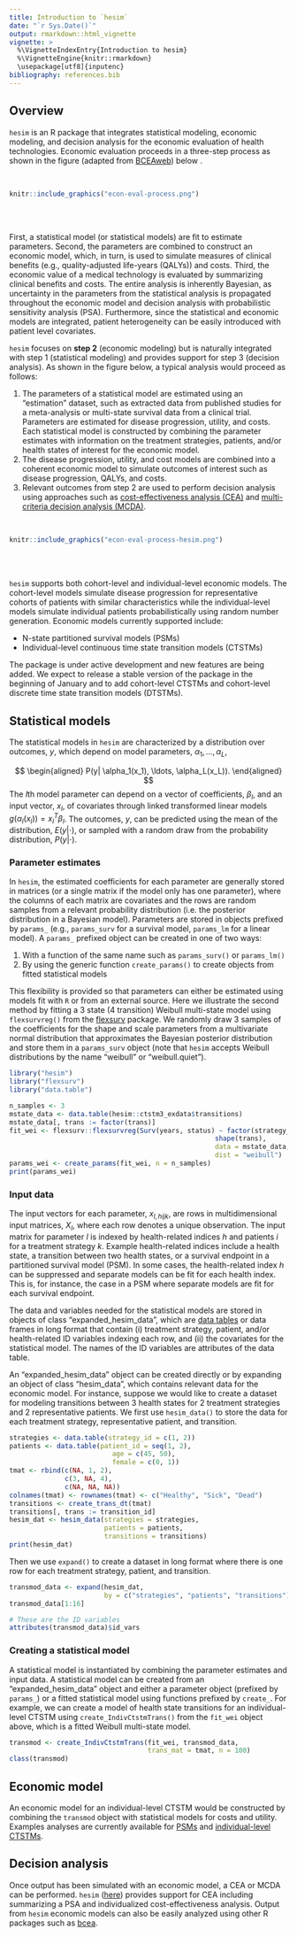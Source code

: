 ```yaml
---
title: Introduction to `hesim`
date: "`r Sys.Date()`"
output: rmarkdown::html_vignette
vignette: >
  %\VignetteIndexEntry{Introduction to hesim}
  %\VignetteEngine{knitr::rmarkdown}
  \usepackage[utf8]{inputenc}
bibliography: references.bib
---
```


## Overview
`hesim` is an R package that integrates statistical modeling, economic modeling, and decision analysis for the economic evaluation of health technologies. Economic evaluation proceeds in a three-step process as shown in the figure (adapted from [BCEAweb](https://egon.stats.ucl.ac.uk/projects/BCEAweb/)) below .

<br>
```r
knitr::include_graphics("econ-eval-process.png")
```
<br>
<br>

First, a statistical model (or statistical models) are fit to estimate parameters. Second, the parameters are combined to construct an economic model, which, in turn, is used to simulate measures of clinical benefits (e.g., quality-adjusted life-years (QALYs)) and costs. Third, the economic value of a medical technology is evaluated by summarizing clinical benefits and costs. The entire analysis is inherently Bayesian, as uncertainty in the parameters from the statistical analysis is propagated throughout the economic model and decision analysis with probabilistic sensitivity analysis (PSA). Furthermore, since the statistical and economic models are integrated, patient heterogeneity can be easily introduced with patient level covariates.

`hesim` focuses on **step 2** (economic modeling) but is naturally integrated with step 1 (statistical modeling) and provides support for step 3 (decision analysis). As shown in the figure below, a typical analysis would proceed as follows:

1. The parameters of a statistical model are estimated using an "estimation" dataset, such as extracted data from published studies for a meta-analysis or multi-state survival data from a clinical trial. Parameters are estimated for disease progression, utility, and costs. Each statistical model is constructed by combining the parameter estimates with information on the treatment strategies, patients, and/or health states of interest for the economic model.
2. The disease progression, utility, and cost models are combined into a coherent economic model to simulate outcomes of interest such as disease progression, QALYs, and costs.
3. Relevant outcomes from step 2 are used to perform decision analysis using approaches such as [cost-effectiveness analysis (CEA)](https://en.wikipedia.org/wiki/Cost-effectiveness_analysis) and [multi-criteria decision analysis (MCDA)](https://en.wikipedia.org/wiki/Multiple-criteria_decision_analysis). 

<br>
```r
knitr::include_graphics("econ-eval-process-hesim.png")
```
<br>
<br>

`hesim` supports both cohort-level and individual-level economic models. The cohort-level models simulate disease progression for representative cohorts of patients with similar characteristics while the individual-level models simulate individual patients probabilistically using random number generation. Economic models currently supported include:

* N-state partitioned survival models (PSMs)
* Individual-level continuous time state transition models (CTSTMs)

The package is under active development and new features are being added. We expect to release a stable version of the package in the beginning of January and to add cohort-level CTSTMs and cohort-level discrete time state transition models (DTSTMs). 

## Statistical models
The statistical models in `hesim` are characterized by a distribution over outcomes, $y$, which depend on model parameters, $\alpha_1, \ldots, \alpha_L$, 

$$
\begin{aligned}
P(y| \alpha_1(x_1), \ldots, \alpha_L(x_L)).
\end{aligned}
$$
The $l$th model parameter can depend on a vector of coefficients, $\beta_l$, and an input vector, $x_l$, of covariates through linked transformed linear models $g(\alpha_l(x_l)) =  x_l^T \beta_l$. The outcomes, $y$, can be predicted using the mean of the distribution, $E(y|\cdot)$, or sampled with a random draw from the probability distribution, $P(y|\cdot)$. 

### Parameter estimates
In `hesim`, the estimated coefficients for each parameter are generally stored in matrices (or a single matrix if the model only has one parameter), where the columns of each matrix are covariates and the rows are random samples from a relevant probability distribution (i.e. the posterior distribution in a Bayesian model). Parameters are stored in objects prefixed by `params_` (e.g., `params_surv` for a survival model, `params_lm` for a linear model). A `params_` prefixed object can be created in one of two ways:

1. With a function of the same name such as `params_surv()` or `params_lm()`
2. By using the generic function `create_params()` to create objects from fitted statistical models

This flexibility is provided so that parameters can either be estimated using models fit with `R` or from an external source. Here we illustrate the second method by fitting a 3 state (4 transition) Weibull multi-state model using `flexsurvreg()` from the [flexsurv](https://cran.r-project.org/web/packages/flexsurv/index.html) package. We randomly draw 3 samples of the coefficients for the shape and scale parameters from a multivariate normal distribution that approximates the Bayesian posterior distribution and store them in a `params_surv` object (note that `hesim` accepts Weibull distributions by the name "weibull" or "weibull.quiet").

```r
library("hesim")
library("flexsurv")
library("data.table")

n_samples <- 3 
mstate_data <- data.table(hesim::ctstm3_exdata$transitions)
mstate_data[, trans := factor(trans)]
fit_wei <- flexsurv::flexsurvreg(Surv(years, status) ~ factor(strategy_id)*trans +
                                                    shape(trans), 
                                                    data = mstate_data, 
                                                    dist = "weibull")
params_wei <- create_params(fit_wei, n = n_samples)
print(params_wei)
```

### Input data
The input vectors for each parameter, $x_{l,hijk}$, are rows in multidimensional input matrices, $X_l$, where each row denotes a unique observation. The input matrix for parameter $l$ is indexed by health-related indices $h$ and patients $i$ for a treatment strategy $k$. Example health-related indices include a health state, a transition between two health states, or a survival endpoint in a partitioned survival model (PSM). In some cases, the health-related index $h$ can be suppressed and separate models can be fit for each health index. This is, for instance, the case in a PSM where separate models are fit for each survival endpoint. 

The data and variables needed for the statistical models are stored in objects of class "expanded_hesim_data", which are [data tables](https://github.com/Rdatatable/data.table/wiki) or data frames in long format that contain (i) treatment strategy, patient, and/or health-related ID variables indexing each row, and (ii) the covariates for the statistical model. The names of the ID variables are attributes of the data table. 

An "expanded_hesim_data" object can be created directly or by expanding an object of class "hesim_data", which contains relevant data for the economic model. For instance, suppose we would like to create a dataset for modeling transitions between 3 health states for 2 treatment strategies and 2 representative patients. We first use `hesim_data()` to store the data for each treatment strategy, representative patient, and transition.

```r
strategies <- data.table(strategy_id = c(1, 2))
patients <- data.table(patient_id = seq(1, 2),
                          age = c(45, 50),
                          female = c(0, 1))
tmat <- rbind(c(NA, 1, 2),
              c(3, NA, 4),
              c(NA, NA, NA))
colnames(tmat) <- rownames(tmat) <- c("Healthy", "Sick", "Dead")
transitions <- create_trans_dt(tmat)
transitions[, trans := transition_id]
hesim_dat <- hesim_data(strategies = strategies,
                        patients = patients,
                        transitions = transitions)
print(hesim_dat)
```

Then we use `expand()` to create a dataset in long format where there is one row for each treatment strategy, patient, and transition.
```r
transmod_data <- expand(hesim_dat, 
                        by = c("strategies", "patients", "transitions"))
transmod_data[1:16]

# These are the ID variables
attributes(transmod_data)$id_vars
```

### Creating a statistical model
A statistical model is instantiated by combining the parameter estimates and input data. A statistical model can be created from an "expanded_hesim_data" object and either a parameter object (prefixed by `params_`) or a fitted statistical model using functions prefixed by `create_`. For example, we can create a model of health state transitions for an individual-level CTSTM using `create_IndivCtstmTrans()` from the `fit_wei` object above, which is a fitted Weibull multi-state model.

```r
transmod <- create_IndivCtstmTrans(fit_wei, transmod_data,
                                   trans_mat = tmat, n = 100)
class(transmod)
```

## Economic model
An economic model for an individual-level CTSTM would be constructed by combining the `transmod` object with statistical models for costs and utility. Examples analyses are currently available for [PSMs](psm.html) and [individual-level CTSTMs](https://innovationvalueinitiative.github.io/modern-software-HTA/example.html). 

## Decision analysis
Once output has been simulated with an economic model, a CEA or MCDA can be performed. `hesim` ([here](icea.html)) provides support for CEA including summarizing a PSA and individualized cost-effectiveness analysis. Output from `hesim` economic models can also be easily analyzed using other R packages such as [bcea](https://sites.google.com/a/statistica.it/gianluca/bcea). 